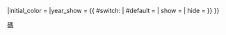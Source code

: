 <includeonly>{{台灣客運
|sys = 桃園市區公車
|line = {{{1|}}}
|type = {{{2|}}}
|year = {{{5|}}}
|line_color = 
|line_backcolor = 
|initial = {{ #switch: {{{7}}} | #default = 桃園 | full = 桃園市區 | short = 市 | non = }}
|initial_color = 
|year_show = {{ #switch: {{{6}}} | #default {{{5|}}} = |  show = {{{5|}}} | hide = }}
}}</includeonly><noinclude>{{Documentation}}[[Category:台灣客運模板|碼]]</noinclude>